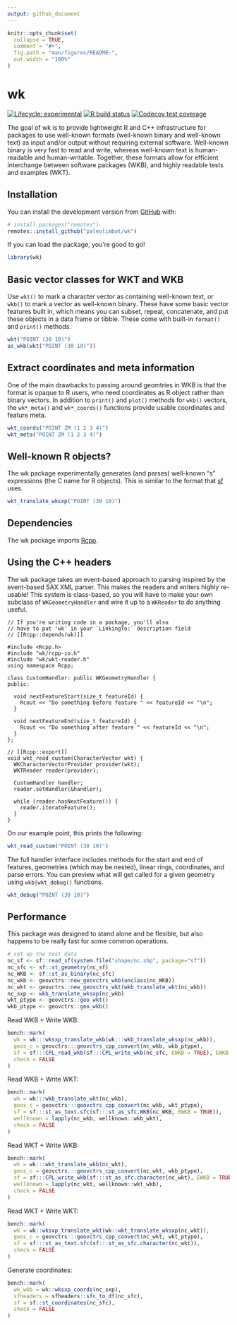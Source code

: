 ```yaml
---
output: github_document
---
```


<!-- README.md is generated from README.Rmd. Please edit that file -->

```r
knitr::opts_chunk$set(
  collapse = TRUE,
  comment = "#>",
  fig.path = "man/figures/README-",
  out.width = "100%"
)
```

# wk

<!-- badges: start -->
[![Lifecycle: experimental](https://img.shields.io/badge/lifecycle-experimental-orange.svg)](https://www.tidyverse.org/lifecycle/#experimental)
[![R build status](https://github.com/paleolimbot/wk/workflows/R-CMD-check/badge.svg)](https://github.com/paleolimbot/wk/actions)
[![Codecov test coverage](https://codecov.io/gh/paleolimbot/wk/branch/master/graph/badge.svg)](https://codecov.io/gh/paleolimbot/wk?branch=master)
<!-- badges: end -->

The goal of wk is to provide lightweight R and C++ infrastructure for packages to use well-known formats (well-known binary and well-known text) as input and/or output without requiring external software. Well-known binary is very fast to read and write, whereas well-known text is human-readable and human-writable. Together, these formats allow for efficient interchange between software packages (WKB), and highly readable tests and examples (WKT).

## Installation

You can install the development version from [GitHub](https://github.com/) with:

``` r
# install.packages("remotes")
remotes::install_github("paleolimbot/wk")
```

If you can load the package, you're good to go!

```r
library(wk)
```

## Basic vector classes for WKT and WKB

Use `wkt()` to mark a character vector as containing well-known text, or `wkb()` to mark a vector as well-known binary. These have some basic vector features built in, which means you can subset, repeat, concatenate, and put these objects in a data frame or tibble. These come with built-in `format()` and `print()` methods.

```r
wkt("POINT (30 10)")
as_wkb(wkt("POINT (30 10)"))
```

## Extract coordinates and meta information

One of the main drawbacks to passing around geomtries in WKB is that the format is opaque to R users, who need coordinates as R object rather than binary vectors. In addition to `print()` and `plot()` methods for `wkb()` vectors, the `wk*_meta()` and `wk*_coords()` functions provide usable coordinates and feature meta.

```r
wkt_coords("POINT ZM (1 2 3 4)")
wkt_meta("POINT ZM (1 2 3 4)")
```

## Well-known R objects?

The wk package experimentally generates (and parses) well-known "s" expressions (the C name for R objects). This is similar to the format that [sf](https://r-spatial.github.io/sf) uses.

```r
wkt_translate_wksxp("POINT (30 10)")
```

## Dependencies

The wk package imports [Rcpp](https://cran.r-project.org/package=Rcpp).

## Using the C++ headers

The wk package takes an event-based approach to parsing inspired by the event-based SAX XML parser. This makes the readers and writers highly re-usable! This system is class-based, so you will have to make your own subclass of `WKGeometryHandler` and wire it up to a `WKReader` to do anything useful.

```Rcpp
// If you're writing code in a package, you'll also
// have to put 'wk' in your `LinkingTo:` description field
// [[Rcpp::depends(wk)]]

#include <Rcpp.h>
#include "wk/rcpp-io.h"
#include "wk/wkt-reader.h"
using namespace Rcpp;

class CustomHandler: public WKGeometryHandler {
public:
  
  void nextFeatureStart(size_t featureId) {
    Rcout << "Do something before feature " << featureId << "\n";
  }
  
  void nextFeatureEnd(size_t featureId) {
    Rcout << "Do something after feature " << featureId << "\n";
  }
};

// [[Rcpp::export]]
void wkt_read_custom(CharacterVector wkt) {
  WKCharacterVectorProvider provider(wkt);
  WKTReader reader(provider);
  
  CustomHandler handler;
  reader.setHandler(&handler);
  
  while (reader.hasNextFeature()) {
    reader.iterateFeature();
  }
}
```

On our example point, this prints the following:

```r
wkt_read_custom("POINT (30 10)")
```

The full handler interface includes methods for the start and end of features, geometries (which may be nested), linear rings, coordinates, and parse errors. You can preview what will get called for a given geometry using `wkb|wkt_debug()` functions.

```r
wkt_debug("POINT (30 10)")
```

## Performance

This package was designed to stand alone and be flexible, but also happens to be really fast for some common operations.

```r
# set up the test data
nc_sf <- sf::read_sf(system.file("shape/nc.shp", package="sf"))
nc_sfc <- sf::st_geometry(nc_sf)
nc_WKB <- sf::st_as_binary(nc_sfc)
nc_wkb <- geovctrs::new_geovctrs_wkb(unclass(nc_WKB))
nc_wkt <- geovctrs::new_geovctrs_wkt(wkb_translate_wkt(nc_wkb))
nc_sxp <- wkb_translate_wksxp(nc_wkb)
wkt_ptype <- geovctrs::geo_wkt()
wkb_ptype <- geovctrs::geo_wkb()
```

Read WKB + Write WKB:

```r
bench::mark(
  wk = wk:::wksxp_translate_wkb(wk:::wkb_translate_wksxp(nc_wkb)),
  geos_c = geovctrs:::geovctrs_cpp_convert(nc_wkb, wkb_ptype),
  sf = sf:::CPL_read_wkb(sf:::CPL_write_wkb(nc_sfc, EWKB = TRUE), EWKB = TRUE),
  check = FALSE
)
```

Read WKB + Write WKT:

```r
bench::mark(
  wk = wk:::wkb_translate_wkt(nc_wkb),
  geos_c = geovctrs:::geovctrs_cpp_convert(nc_wkb, wkt_ptype),
  sf = sf:::st_as_text.sfc(sf:::st_as_sfc.WKB(nc_WKB, EWKB = TRUE)),
  wellknown = lapply(nc_wkb, wellknown::wkb_wkt),
  check = FALSE
)
```

Read WKT + Write WKB:

```r
bench::mark(
  wk = wk:::wkt_translate_wkb(nc_wkt),
  geos_c = geovctrs:::geovctrs_cpp_convert(nc_wkt, wkb_ptype),
  sf = sf:::CPL_write_wkb(sf:::st_as_sfc.character(nc_wkt), EWKB = TRUE),
  wellknown = lapply(nc_wkt, wellknown::wkt_wkb),
  check = FALSE
)
```

Read WKT + Write WKT:

```r
bench::mark(
  wk = wk::wksxp_translate_wkt(wk::wkt_translate_wksxp(nc_wkt)),
  geos_c = geovctrs:::geovctrs_cpp_convert(nc_wkt, wkt_ptype),
  sf = sf:::st_as_text.sfc(sf:::st_as_sfc.character(nc_wkt)),
  check = FALSE
)
```

Generate coordinates:

```r
bench::mark(
  wk_wkb = wk::wksxp_coords(nc_sxp),
  sfheaders = sfheaders::sfc_to_df(nc_sfc),
  sf = sf::st_coordinates(nc_sfc),
  check = FALSE
)
```
